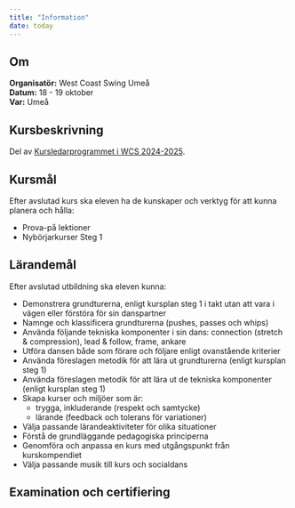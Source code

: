 ```yaml
---
title: "Information"
date: today
---
```


::: {.callout-warning icon=false}

## Om

**Organisatör:** 	                West Coast Swing Umeå  
**Datum:**	   	                    18 - 19 oktober  
**Var:**		 			        Umeå    

:::

## Kursbeskrivning

Del av [Kursledarprogrammet i WCS 2024-2025](https://wcs-umea.github.io/kursledarprogram/2024-2025/).

## Kursmål
Efter avslutad kurs ska eleven ha de kunskaper och verktyg för att kunna planera och hålla:

- Prova-på lektioner
- Nybörjarkurser Steg 1


## Lärandemål

Efter avslutad utbildning ska eleven kunna:

- Demonstrera grundturerna, enligt kursplan steg 1 i takt utan att vara i vägen eller förstöra för sin danspartner
- Namnge och klassificera grundturerna (pushes, passes och whips)
- Använda följande tekniska komponenter i sin dans: connection (stretch & compression), lead & follow, frame, ankare
- Utföra dansen både som förare och följare enligt ovanstående kriterier
- Använda föreslagen metodik för att lära ut grundturerna (enligt kursplan steg 1)
- Använda föreslagen metodik för att lära ut de tekniska komponenter (enligt kursplan steg 1)
- Skapa kurser och miljöer som är:
    - trygga, inkluderande (respekt och samtycke)
    - lärande (feedback och tolerans för variationer)
- Välja passande lärandeaktiviteter för olika situationer
- Förstå de grundläggande pedagogiska principerna
- Genomföra och anpassa en kurs med utgångspunkt från kurskompendiet
- Välja passande musik till kurs och socialdans





## Examination och certifiering  

